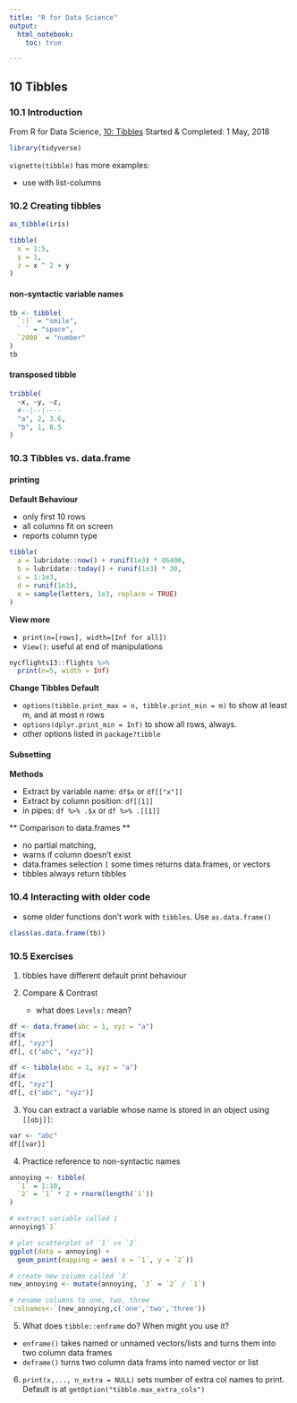 ```yaml
---
title: "R for Data Science"
output: 
  html_notebook:
    toc: true

---
```

## 10 Tibbles

### 10.1 Introduction

From R for Data Science, [10: Tibbles](http://r4ds.had.co.nz/tibbles.html)
Started & Completed: 1 May, 2018

```r
library(tidyverse)
```

`vignette(tibble)` has more examples:

- use with list-columns

### 10.2 Creating tibbles

```r
as_tibble(iris)
```

```r
tibble(
  x = 1:5,
  y = 1,
  z = x ^ 2 + y
)
```
#### non-syntactic variable names

```r
tb <- tibble(
  `:)` = "smile",
  ` ` = "space",
  `2000` = "number"
)
tb
```

#### transposed tibble

```r
tribble(
  ~x, ~y, ~z,
  #--|--|----
  "a", 2, 3.6,
  "b", 1, 8.5
)
```
### 10.3 Tibbles vs. data.frame

#### printing

**Default Behaviour**

- only first 10 rows
- all columns fit on screen
- reports column type

```r
tibble(
  a = lubridate::now() + runif(1e3) * 86400,
  b = lubridate::today() + runif(1e3) * 30,
  c = 1:1e3,
  d = runif(1e3),
  e = sample(letters, 1e3, replace = TRUE)
)
```


**View more**

- `print(n=[rows], width=[Inf for all])`
- `View()`: useful at end of manipulations

```r
nycflights13::flights %>%
  print(n=5, width = Inf)
```

**Change Tibbles Default**


- ` options(tibble.print_max = n, tibble.print_min = m) ` to show at least m, and at most n rows
- ` options(dplyr.print_min = Inf) ` to show all rows, always.
- other options listed in `package?tibble`

#### Subsetting

**Methods**

- Extract by variable name: `df$x` or `df[["x"]]`
- Extract by column position: `df[[1]]`
- in pipes: `df %>% .$x` or `df %>% .[[1]]`

** Comparison to data.frames **

- no partial matching, 
- warns if column doesn't exist
- data.frames selection `[` some times returns data.frames, or vectors
- tibbles always return tibbles

### 10.4 Interacting with older code

- some older functions don't work with `tibbles`. Use `as.data.frame()`

```r
class(as.data.frame(tb))
```

### 10.5 Exercises

1. tibbles have different default print behaviour

2. Compare & Contrast
    - what does `Levels:` mean?

```r
df <- data.frame(abc = 1, xyz = "a")
df$x
df[, "xyz"]
df[, c("abc", "xyz")]
```

```r
df <- tibble(abc = 1, xyz = "a")
df$x
df[, "xyz"]
df[, c("abc", "xyz")]
```

3. You can extract a variable whose name is stored in an object using `[[obj]]`:
```r
var <- "abc"
df[[var]]
```

4. Practice reference to non-syntactic names
```r
annoying <- tibble(
  `1` = 1:10,
  `2` = `1` * 2 + rnorm(length(`1`))
)

# extract variable called 1
annoying$`1`

# plot scatterplot of `1` vs `2`
ggplot(data = annoying) +
  geom_point(mapping = aes( x = `1`, y = `2`))

# create new column called `3`
new_annoying <- mutate(annoying, `3` = `2` / `1`)

# rename columns to one, two, three
`colnames<-`(new_annoying,c('one','two','three'))
```

5. What does `tibble::enframe` do? When might you use it?

- `enframe()` takes named or unnamed vectors/lists and turns them into two column data frames
- `deframe()` turns two column data frams into named vector or list

6. `print(x,..., n_extra = NULL)` sets number of extra col names to print. Default is at `getOption("tibble.max_extra_cols")`

